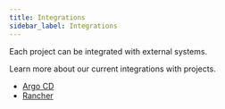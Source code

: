 ```yaml
---
title: Integrations
sidebar_label: Integrations
---
```


Each project can be integrated with external systems. 

Learn more about our current integrations with projects.

* [Argo CD](./argocd)
* [Rancher](./rancher)